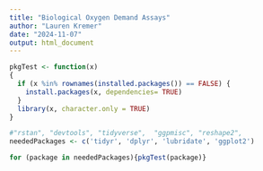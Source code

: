 ```yaml
---
title: "Biological Oxygen Demand Assays"
author: "Lauren Kremer"
date: "2024-11-07"
output: html_document
---
```


```r

pkgTest <- function(x)
{
  if (x %in% rownames(installed.packages()) == FALSE) {
    install.packages(x, dependencies= TRUE)
  }
  library(x, character.only = TRUE)
}

#"rstan", "devtools", "tidyverse",  "ggpmisc", "reshape2", 
neededPackages <- c('tidyr', 'dplyr', 'lubridate', 'ggplot2')

for (package in neededPackages){pkgTest(package)}

```

```r

```

